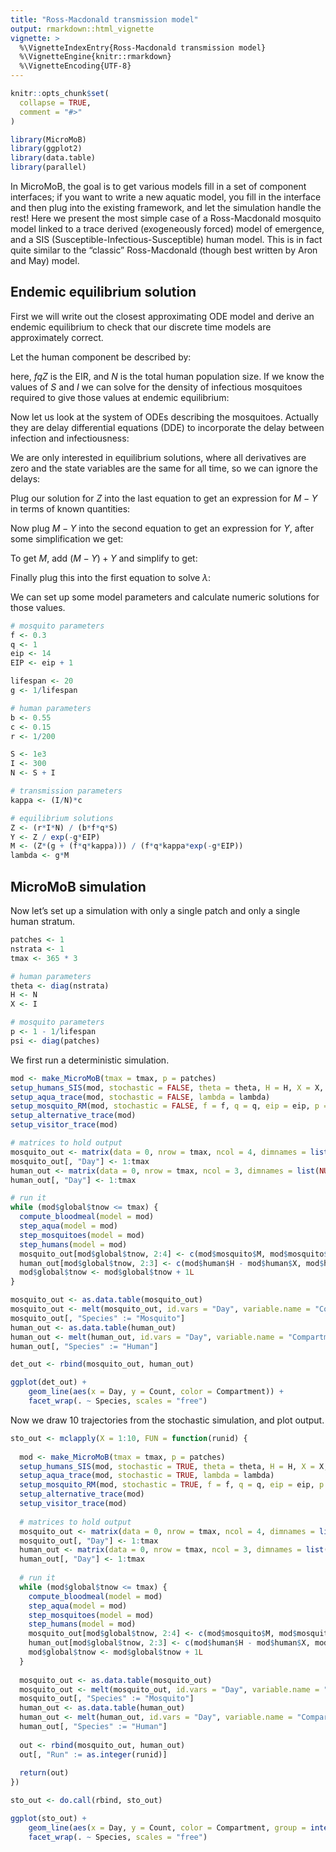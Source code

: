 ```yaml
---
title: "Ross-Macdonald transmission model"
output: rmarkdown::html_vignette
vignette: >
  %\VignetteIndexEntry{Ross-Macdonald transmission model}
  %\VignetteEngine{knitr::rmarkdown}
  %\VignetteEncoding{UTF-8}
---
```


```r
knitr::opts_chunk$set(
  collapse = TRUE,
  comment = "#>"
)
```

```r
library(MicroMoB)
library(ggplot2)
library(data.table)
library(parallel)
```

In MicroMoB, the goal is to get various models fill in a set of component interfaces;
if you want to write a new aquatic model, you fill in the interface and then plug
into the existing framework, and let the simulation handle the rest! Here we
present the most simple case of a Ross-Macdonald mosquito model linked to a
trace derived (exogeneously forced) model of emergence, and a SIS (Susceptible-Infectious-Susceptible)
human model. This is in fact quite similar to the "classic" Ross-Macdonald
(though best written by Aron and May) model.

## Endemic equilibrium solution

First we will write out the closest approximating ODE model and derive an endemic
equilibrium to check that our discrete time models are approximately correct.

Let the human component be described by:

\begin{equation}
\dot{S} = -b fqZ (1/N) S + rI \\
\dot{I} = b fqZ (1/N) S - rI
\end{equation}

here, $fqZ$ is the EIR, and $N$ is the total human population size. If we know
the values of $S$ and $I$ we can solve for the density of infectious mosquitoes
required to give those values at endemic equilibrium:

\begin{equation}
  Z = \frac{rIN}{bfqS}
\end{equation}

Now let us look at the system of ODEs describing the mosquitoes. Actually they are
delay differential equations (DDE) to incorporate the delay between infection and
infectiousness:

\begin{equation}
  \dot{M} = \lambda - gM \\
  \dot{Y} = fq\kappa (M-Y) - gY \\
  \dot{Z} = fq\kappa_{t-EIP} (M_{t-EIP} - Y_{t-EIP}) e^{-gEIP} - gZ
\end{equation}

We are only interested in equilibrium solutions, where all derivatives are zero
and the state variables are the same for all time, so we can ignore the delays:

\begin{equation}
  0 = \lambda - gM \\
  0 = fq\kappa (M-Y) - gY \\
  0 = fq\kappa (M - Y) e^{-gEIP} - gZ
\end{equation}

Plug our solution for $Z$ into the last equation to get an expression for $M-Y$ in
terms of known quantities:

\begin{equation}
M-Y = \frac{gZ}{fq\kappa e^{-gEIP}}
\end{equation}

Now plug $M-Y$ into the second equation to get an expression for $Y$, after some
simplification we get:

\begin{equation}
  Y = \frac{Z}{e^{-gEIP}}
\end{equation}

To get $M$, add $(M-Y) + Y$ and simplify to get:

\begin{equation}
M = \frac{Z(g + fq\kappa)}{fq\kappa e^{-gEIP}}
\end{equation}

Finally plug this into the first equation to solve $\lambda$:

\begin{equation}
  \lambda = g \left( \frac{Z(g + fq\kappa)}{fq\kappa e^{-gEIP}} \right)
\end{equation}

We can set up some model parameters and calculate numeric solutions for those values.

```R
# mosquito parameters
f <- 0.3
q <- 1
eip <- 14
EIP <- eip + 1

lifespan <- 20
g <- 1/lifespan

# human parameters
b <- 0.55
c <- 0.15
r <- 1/200

S <- 1e3
I <- 300
N <- S + I

# transmission parameters
kappa <- (I/N)*c

# equilibrium solutions
Z <- (r*I*N) / (b*f*q*S)
Y <- Z / exp(-g*EIP)
M <- (Z*(g + (f*q*kappa))) / (f*q*kappa*exp(-g*EIP))
lambda <- g*M
```

## MicroMoB simulation

Now let's set up a simulation with only a single patch and only a single human stratum.

```R
patches <- 1
nstrata <- 1
tmax <- 365 * 3

# human parameters
theta <- diag(nstrata)
H <- N
X <- I

# mosquito parameters
p <- 1 - 1/lifespan
psi <- diag(patches)
```

We first run a deterministic simulation.

```R
mod <- make_MicroMoB(tmax = tmax, p = patches)
setup_humans_SIS(mod, stochastic = FALSE, theta = theta, H = H, X = X, b = b, c = c, r = r)
setup_aqua_trace(mod, stochastic = FALSE, lambda = lambda)
setup_mosquito_RM(mod, stochastic = FALSE, f = f, q = q, eip = eip, p = p, psi = psi, M = M, Y = Y, Z = Z)
setup_alternative_trace(mod)
setup_visitor_trace(mod)

# matrices to hold output
mosquito_out <- matrix(data = 0, nrow = tmax, ncol = 4, dimnames = list(NULL, c("Day", "M", "Y", "Z")))
mosquito_out[, "Day"] <- 1:tmax
human_out <- matrix(data = 0, nrow = tmax, ncol = 3, dimnames = list(NULL, c("Day", "S", "I")))
human_out[, "Day"] <- 1:tmax

# run it
while (mod$global$tnow <= tmax) {
  compute_bloodmeal(model = mod)
  step_aqua(model = mod)
  step_mosquitoes(model = mod)
  step_humans(model = mod)
  mosquito_out[mod$global$tnow, 2:4] <- c(mod$mosquito$M, mod$mosquito$Y, mod$mosquito$Z)
  human_out[mod$global$tnow, 2:3] <- c(mod$human$H - mod$human$X, mod$human$X)
  mod$global$tnow <- mod$global$tnow + 1L
}

mosquito_out <- as.data.table(mosquito_out)
mosquito_out <- melt(mosquito_out, id.vars = "Day", variable.name = "Compartment", value.name = "Count")
mosquito_out[, "Species" := "Mosquito"]
human_out <- as.data.table(human_out)
human_out <- melt(human_out, id.vars = "Day", variable.name = "Compartment", value.name = "Count")
human_out[, "Species" := "Human"]

det_out <- rbind(mosquito_out, human_out)

ggplot(det_out) +
    geom_line(aes(x = Day, y = Count, color = Compartment)) +
    facet_wrap(. ~ Species, scales = "free")
```

Now we draw 10 trajectories from the stochastic simulation, and plot output.

```R
sto_out <- mclapply(X = 1:10, FUN = function(runid) {
  
  mod <- make_MicroMoB(tmax = tmax, p = patches)
  setup_humans_SIS(mod, stochastic = TRUE, theta = theta, H = H, X = X, b = b, c = c, r = r)
  setup_aqua_trace(mod, stochastic = TRUE, lambda = lambda)
  setup_mosquito_RM(mod, stochastic = TRUE, f = f, q = q, eip = eip, p = p, psi = psi, M = M, Y = Y, Z = Z)
  setup_alternative_trace(mod)
  setup_visitor_trace(mod)
  
  # matrices to hold output
  mosquito_out <- matrix(data = 0, nrow = tmax, ncol = 4, dimnames = list(NULL, c("Day", "M", "Y", "Z")))
  mosquito_out[, "Day"] <- 1:tmax
  human_out <- matrix(data = 0, nrow = tmax, ncol = 3, dimnames = list(NULL, c("Day", "S", "I")))
  human_out[, "Day"] <- 1:tmax
  
  # run it
  while (mod$global$tnow <= tmax) {
    compute_bloodmeal(model = mod)
    step_aqua(model = mod)
    step_mosquitoes(model = mod)
    step_humans(model = mod)
    mosquito_out[mod$global$tnow, 2:4] <- c(mod$mosquito$M, mod$mosquito$Y, mod$mosquito$Z)
    human_out[mod$global$tnow, 2:3] <- c(mod$human$H - mod$human$X, mod$human$X)
    mod$global$tnow <- mod$global$tnow + 1L
  }
  
  mosquito_out <- as.data.table(mosquito_out)
  mosquito_out <- melt(mosquito_out, id.vars = "Day", variable.name = "Compartment", value.name = "Count")
  mosquito_out[, "Species" := "Mosquito"]
  human_out <- as.data.table(human_out)
  human_out <- melt(human_out, id.vars = "Day", variable.name = "Compartment", value.name = "Count")
  human_out[, "Species" := "Human"]
  
  out <- rbind(mosquito_out, human_out)
  out[, "Run" := as.integer(runid)]
  
  return(out)
})

sto_out <- do.call(rbind, sto_out)

ggplot(sto_out) +
    geom_line(aes(x = Day, y = Count, color = Compartment, group = interaction(Run, Compartment)), alpha = 0.35) +
    facet_wrap(. ~ Species, scales = "free")
```
